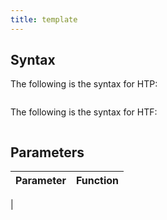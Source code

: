 ```yaml
---
title: template
---
```




## Syntax

The following is the syntax for HTP:
```

```

The following is the syntax for HTF:
```

```

## Parameters

| Parameter | Function |
| --------- | -------- |
|